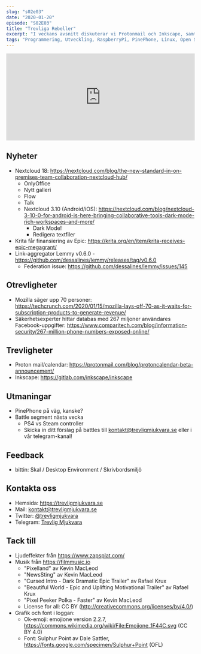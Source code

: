 ```yaml
---
slug: "s02e03"
date: "2020-01-20"
episode: "S02E03"
title: "Trevliga Rebeller"
excerpt: "I veckans avsnitt diskuterar vi Protonmail och Inkscape, samt de tråkiga nyheterna från Mozilla. Nextcloud kommer med en stor uppdatering, vi teasar ett helt nytt segment, och mycket mer!"
tags: "Programmering, Utveckling, RaspberryPi, PinePhone, Linux, Open Source, Nextcloud, Krita, Epic, Lemmy, Protonmail, Inkscape"
---
```



<!-- Går det inte att sätta några av dessa dynamiskt utifrån värdena på slugsen där uppe? -->

<SEO title="S02E03 - Trevliga Rebeller" />
<div style="width: 100%;">
  <iframe
    src="https://open.spotify.com/embed-podcast/episode/62ruHxQhgz07QP6x54v9c7"
    width="100%"
    height="232"
    frameborder="0"
    allowtransparency="true"
    allow="encrypted-media"
  ></iframe>
</div>

## Nyheter

- Nextcloud 18: https://nextcloud.com/blog/the-new-standard-in-on-premises-team-collaboration-nextcloud-hub/
  - OnlyOffice
  - Nytt galleri
  - Flow
  - Talk
  - Nextcloud 3.10 (Android/iOS): https://nextcloud.com/blog/nextcloud-3-10-0-for-android-is-here-bringing-collaborative-tools-dark-mode-rich-workspaces-and-more/
    - Dark Mode!
    - Redigera textfiler
- Krita får finansiering av Epic: https://krita.org/en/item/krita-receives-epic-megagrant/
- Link-aggregator Lemmy v0.6.0 - https://github.com/dessalines/lemmy/releases/tag/v0.6.0
  - Federation issue: https://github.com/dessalines/lemmy/issues/145

## Otrevligheter

- Mozilla säger upp 70 personer: https://techcrunch.com/2020/01/15/mozilla-lays-off-70-as-it-waits-for-subscription-products-to-generate-revenue/
- Säkerhetsexperter hittar databas med 267 miljoner användares Facebook-uppgifter: https://www.comparitech.com/blog/information-security/267-million-phone-numbers-exposed-online/

## Trevligheter

- Proton mail/calendar: https://protonmail.com/blog/protoncalendar-beta-announcement/
- Inkscape: https://gitlab.com/inkscape/inkscape

## Utmaningar

- PinePhone på väg, kanske?
- Battle segment nästa vecka
  - PS4 vs Steam controller
  - Skicka in ditt förslag på battles till kontakt@trevligmjukvara.se eller i vår telegram-kanal!

## Feedback

- bittin: Skal / Desktop Environment / Skrivbordsmiljö

## Kontakta oss

- Hemsida: https://trevligmjukvara.se
- Mail: kontakt@trevligmjukvara.se
- Twitter: [@trevligmjukvara](https://twitter.com/trevligmjukvara)
- Telegram: [Trevlig Mjukvara](https://t.me/trevligmjukvara)

## Tack till

- Ljudeffekter från https://www.zapsplat.com/
- Musik från https://filmmusic.io
  - "Pixelland" av Kevin MacLeod
  - "NewsSting" av Kevin MacLeod
  - "Cursed Intro - Dark Dramatic Epic Trailer" av Rafael Krux
  - "Beautiful World - Epic and Uplifting Motivational Trailer" av Rafael Krux
  - "Pixel Peeker Polka - Faster" av Kevin MacLeod
  - License for all: CC BY (http://creativecommons.org/licenses/by/4.0/)
- Grafik och font i loggan:
  - Ok-emoji: emojione version 2.2.7, https://commons.wikimedia.org/wiki/File:Emojione_1F44C.svg (CC BY 4.0)
  - Font: Sulphur Point av Dale Sattler, https://fonts.google.com/specimen/Sulphur+Point (OFL)
